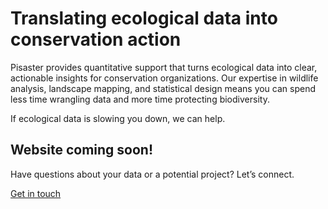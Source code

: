 # Translating ecological data into [conservation action]{.highlight-offset-alt}

Pisaster provides quantitative support that turns ecological data into clear, actionable insights for conservation organizations. Our expertise in wildlife analysis, landscape mapping, and statistical design means you can spend less time wrangling data and more time protecting biodiversity.

If ecological data is slowing you down, we can help.

::: special-divider
:::

## Website coming soon!

Have questions about your data or a potential project? Let's connect.

<a class="button-yellow" href="mailto:hello@pisaster.com?subject=Website%20inquiry">Get in touch<i class="fa-regular fa-envelope fa-xl" style="color: #e4b568; margin-left: 0.65rem;"></i></a>

